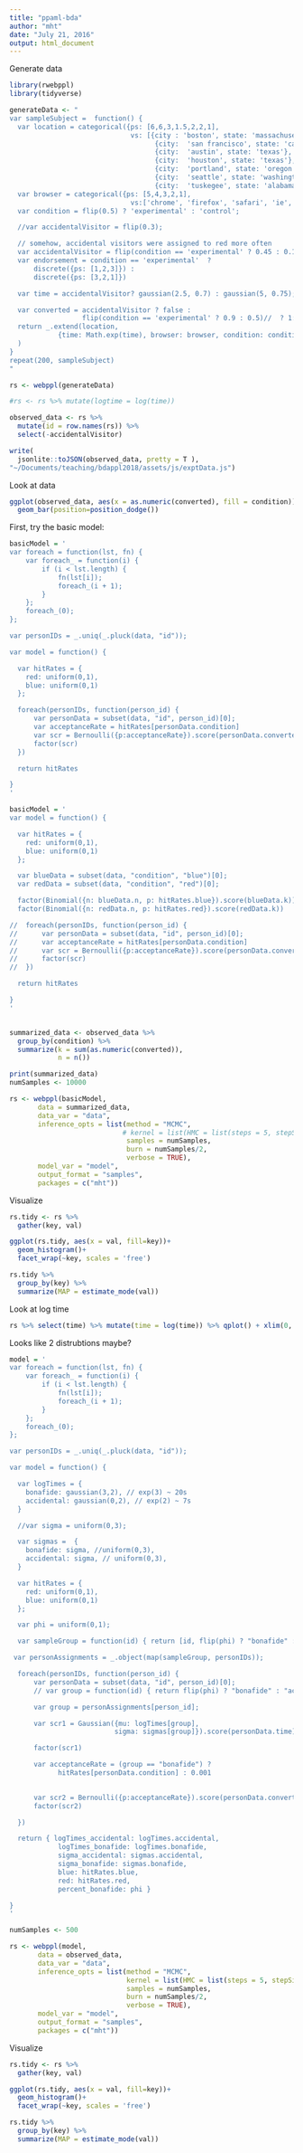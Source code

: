 ```yaml
---
title: "ppaml-bda"
author: "mht"
date: "July 21, 2016"
output: html_document
---
```


Generate data

```r
library(rwebppl)
library(tidyverse)

generateData <- "
var sampleSubject =  function() {
  var location = categorical({ps: [6,6,3,1.5,2,2,1], 
                              vs: [{city : 'boston', state: 'massachusetts'},
                                    {city:  'san francisco', state: 'california'},
                                    {city:  'austin', state: 'texas'},
                                    {city:  'houston', state: 'texas'},
                                    {city:  'portland', state: 'oregon'},
                                    {city:  'seattle', state: 'washington'},
                                    {city:  'tuskegee', state: 'alabama'}]})
  var browser = categorical({ps: [5,4,3,2,1], 
                              vs:['chrome', 'firefox', 'safari', 'ie', 'opera']})
  var condition = flip(0.5) ? 'experimental' : 'control';

  //var accidentalVisitor = flip(0.3);

  // somehow, accidental visitors were assigned to red more often
  var accidentalVisitor = flip(condition == 'experimental' ? 0.45 : 0.1)
  var endorsement = condition == 'experimental'  ?
      discrete({ps: [1,2,3]}) : 
      discrete({ps: [3,2,1]})

  var time = accidentalVisitor? gaussian(2.5, 0.7) : gaussian(5, 0.75);

  var converted = accidentalVisitor ? false :
                  flip(condition == 'experimental' ? 0.9 : 0.5)//  ? 1: 0;
  return _.extend(location, 
            {time: Math.exp(time), browser: browser, condition: condition, converted: converted, endorsement: endorsement, accidentalVisitor: accidentalVisitor}
  )
}
repeat(200, sampleSubject)
"

rs <- webppl(generateData)

#rs <- rs %>% mutate(logtime = log(time))

observed_data <- rs %>%
  mutate(id = row.names(rs)) %>%
  select(-accidentalVisitor)

write(
  jsonlite::toJSON(observed_data, pretty = T ),
"~/Documents/teaching/bdappl2018/assets/js/exptData.js")
```

Look at data

```r
ggplot(observed_data, aes(x = as.numeric(converted), fill = condition))+
  geom_bar(position=position_dodge())

```


First, try the basic model:

```r
basicModel = '
var foreach = function(lst, fn) {
    var foreach_ = function(i) {
        if (i < lst.length) {
            fn(lst[i]);
            foreach_(i + 1);
        }
    };
    foreach_(0);
};

var personIDs = _.uniq(_.pluck(data, "id"));

var model = function() {

  var hitRates = {
    red: uniform(0,1),
    blue: uniform(0,1)
  };

  foreach(personIDs, function(person_id) {
      var personData = subset(data, "id", person_id)[0];
      var acceptanceRate = hitRates[personData.condition]
      var scr = Bernoulli({p:acceptanceRate}).score(personData.converted)
      factor(scr)
  })

  return hitRates

}
'

basicModel = '
var model = function() {

  var hitRates = {
    red: uniform(0,1),
    blue: uniform(0,1)
  };

  var blueData = subset(data, "condition", "blue")[0];
  var redData = subset(data, "condition", "red")[0];

  factor(Binomial({n: blueData.n, p: hitRates.blue}).score(blueData.k))
  factor(Binomial({n: redData.n, p: hitRates.red}).score(redData.k))

//  foreach(personIDs, function(person_id) {
//      var personData = subset(data, "id", person_id)[0];
//      var acceptanceRate = hitRates[personData.condition]
//      var scr = Bernoulli({p:acceptanceRate}).score(personData.converted)
//      factor(scr)
//  })

  return hitRates

}
'


summarized_data <- observed_data %>%
  group_by(condition) %>%
  summarize(k = sum(as.numeric(converted)),
            n = n())

print(summarized_data)
numSamples <- 10000

rs <- webppl(basicModel, 
       data = summarized_data,
       data_var = "data",
       inference_opts = list(method = "MCMC",
                            # kernel = list(HMC = list(steps = 5, stepSize = 0.02)),
                             samples = numSamples,
                             burn = numSamples/2,
                             verbose = TRUE),
       model_var = "model",
       output_format = "samples",
       packages = c("mht"))
```

Visualize

```r
rs.tidy <- rs %>% 
  gather(key, val)

ggplot(rs.tidy, aes(x = val, fill=key))+
  geom_histogram()+
  facet_wrap(~key, scales = 'free')

rs.tidy %>%
  group_by(key) %>%
  summarize(MAP = estimate_mode(val))


```

Look at log time 

```r
rs %>% select(time) %>% mutate(time = log(time)) %>% qplot() + xlim(0, 1000)
```

Looks like 2 distrubtions maybe?

```r
model = '
var foreach = function(lst, fn) {
    var foreach_ = function(i) {
        if (i < lst.length) {
            fn(lst[i]);
            foreach_(i + 1);
        }
    };
    foreach_(0);
};

var personIDs = _.uniq(_.pluck(data, "id"));

var model = function() {

  var logTimes = {
    bonafide: gaussian(3,2), // exp(3) ~ 20s
    accidental: gaussian(0,2), // exp(2) ~ 7s
  }

  //var sigma = uniform(0,3);

  var sigmas =  {
    bonafide: sigma, //uniform(0,3),
    accidental: sigma, // uniform(0,3),
  }

  var hitRates = {
    red: uniform(0,1),
    blue: uniform(0,1)
  };

  var phi = uniform(0,1);

  var sampleGroup = function(id) { return [id, flip(phi) ? "bonafide" : "accidental"  ] }

 var personAssignments = _.object(map(sampleGroup, personIDs));

  foreach(personIDs, function(person_id) {
      var personData = subset(data, "id", person_id)[0];
      // var group = function(id) { return flip(phi) ? "bonafide" : "accidental" }

      var group = personAssignments[person_id];

      var scr1 = Gaussian({mu: logTimes[group], 
                          sigma: sigmas[group]}).score(personData.time)

      factor(scr1)

      var acceptanceRate = (group == "bonafide") ? 
            hitRates[personData.condition] : 0.001

      
      var scr2 = Bernoulli({p:acceptanceRate}).score(personData.converted)
      factor(scr2)

  })

  return { logTimes_accidental: logTimes.accidental,
            logTimes_bonafide: logTimes.bonafide, 
            sigma_accidental: sigmas.accidental,
            sigma_bonafide: sigmas.bonafide, 
            blue: hitRates.blue,
            red: hitRates.red, 
            percent_bonafide: phi }

}
'

numSamples <- 500

rs <- webppl(model, 
       data = observed_data,
       data_var = "data",
       inference_opts = list(method = "MCMC",
                             kernel = list(HMC = list(steps = 5, stepSize = 0.02)),
                             samples = numSamples,
                             burn = numSamples/2,
                             verbose = TRUE),
       model_var = "model",
       output_format = "samples",
       packages = c("mht"))
```

Visualize

```r
rs.tidy <- rs %>% 
  gather(key, val)

ggplot(rs.tidy, aes(x = val, fill=key))+
  geom_histogram()+
  facet_wrap(~key, scales = 'free')

rs.tidy %>%
  group_by(key) %>%
  summarize(MAP = estimate_mode(val))


```
